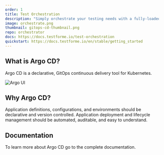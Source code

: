 ```yaml
---
order: 1
title: Test Orchestration
description: "Simply orchestrate your testing needs with a fully-loaded UI."
image: orchestrate.png
thumbnail: gitops-cd-thumbnail.png
repo: orchestrator
docs: https://docs.testforme.io/test-orchestration
quickstart: https://docs.testforme.io/en/stable/getting_started
---
```



## What is Argo CD?

Argo CD is a declarative, GitOps continuous delivery tool for Kubernetes.

<img src={argoUiGif} alt="Argo UI" />

## Why Argo CD?

Application definitions, configurations, and environments should be declarative and version controlled. Application deployment and lifecycle management should be automated, auditable, and easy to understand.

## Documentation

To learn more about Argo CD go to the complete documentation.
